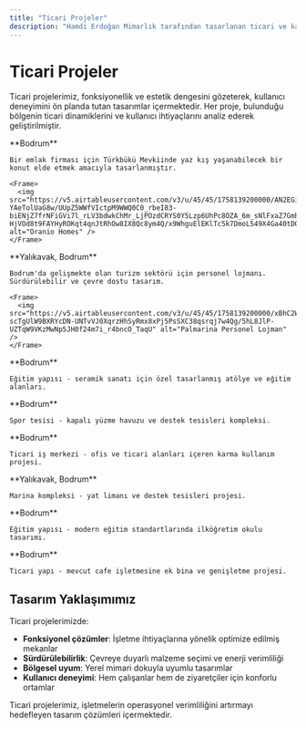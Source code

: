 ```yaml
---
title: "Ticari Projeler"
description: "Hamdi Erdoğan Mimarlık tarafından tasarlanan ticari ve karma kullanım projeleri"
---
```


# Ticari Projeler

Ticari projelerimiz, fonksiyonellik ve estetik dengesini gözeterek, kullanıcı deneyimini ön planda tutan tasarımlar içermektedir. Her proje, bulunduğu bölgenin ticari dinamiklerini ve kullanıcı ihtiyaçlarını analiz ederek geliştirilmiştir.

<CardGroup cols={2}>
  <Card title="ORANIO HOMES" icon="building" href="/projeler/oranio-homes">
    **Bodrum**
    
    Bir emlak firması için Türkbükü Mevkiinde yaz kış yaşanabilecek bir konut elde etmek amacıyla tasarlanmıştır.
    
    <Frame>
      <img src="https://v5.airtableusercontent.com/v3/u/45/45/1758139200000/AN2EGinllJ-YAeTolUaG8w/UUpZ5WWfVIctpM9WWQ0C0_rbeI83-biENjZ7frNFiGVi7l_rLV3bdwkChMr_LjPOzdCRYS0Y5Lzp6UhPc8OZA_6m_sNlFxaZ7Gmh8qUlhUFEK8c-HjVOd8t9FAYHyROKqt4qnJtRhOw8IX8Qc8ym4Q/x9WhguElEKlTc5k7DmoL549X4Ga40tD0dK6JOeo5YW0" alt="Oranio Homes" />
    </Frame>
  </Card>

  <Card title="PALMARINA PERSONEL LOJMAN BLOKLARI" icon="building" href="/projeler/palmarina-personel-lojman-bloklari">
    **Yalıkavak, Bodrum**
    
    Bodrum'da gelişmekte olan turizm sektörü için personel lojmanı. Sürdürülebilir ve çevre dostu tasarım.
    
    <Frame>
      <img src="https://v5.airtableusercontent.com/v3/u/45/45/1758139200000/xBhC2WNgZcm3lI7Ii6KQfA/HziOmJWlw9KTuFwmn5d02509otaQcyBgIEP39AsA6A9BUv6NJUfpDcGgZiiR2JVt3G0h8Lz9p4lfrv3RNtIavdwRUGXfC-scTgUlW9BXRYcDN-UNTvVJ0XqrzHhSyRmx8xPj5PsSXC38qsrqj7w4Qg/5hL8JlP-UZTqW9VKzMwNp5JH0f24m7i_r4bncO_TaqU" alt="Palmarina Personel Lojman" />
    </Frame>
  </Card>

  <Card title="BODRUM GÜZEL SANATLAR FAKÜLTESİ SERAMİK BÖLÜMÜ" icon="building" href="/projeler/bodrum-guzel-sanatlar-fakultesi-seramik-bolumu">
    **Bodrum**
    
    Eğitim yapısı - seramik sanatı için özel tasarlanmış atölye ve eğitim alanları.
  </Card>

  <Card title="BİNNAZ KARAKAYA KAPALI YÜZME HAVUZU" icon="building" href="/projeler/binnaz-karakaya-kapali-yuzme-havuzu">
    **Bodrum**
    
    Spor tesisi - kapalı yüzme havuzu ve destek tesisleri kompleksi.
  </Card>

  <Card title="KOYUNCUOĞLU İŞ MERKEZİ" icon="building" href="/projeler/koyuncuoglu-is-merkezi">
    **Bodrum**
    
    Ticari iş merkezi - ofis ve ticari alanları içeren karma kullanım projesi.
  </Card>

  <Card title="YALIKAVAK MARİNA" icon="building" href="/projeler/yalikavak-marina">
    **Yalıkavak, Bodrum**
    
    Marina kompleksi - yat limanı ve destek tesisleri projesi.
  </Card>

  <Card title="YUNUS BÜYÜKKUŞOĞLU İLKÖĞRETİM OKULU" icon="building" href="/projeler/yunus-buyukkusoglu-ilkogretim-okulu">
    **Bodrum**
    
    Eğitim yapısı - modern eğitim standartlarında ilköğretim okulu tasarımı.
  </Card>

  <Card title="ZAİ CAFE EK BİNA" icon="building" href="/projeler/zai-cafe-ek-bina">
    **Bodrum**
    
    Ticari yapı - mevcut cafe işletmesine ek bina ve genişletme projesi.
  </Card>
</CardGroup>

## Tasarım Yaklaşımımız

Ticari projelerimizde:

- **Fonksiyonel çözümler**: İşletme ihtiyaçlarına yönelik optimize edilmiş mekanlar
- **Sürdürülebilirlik**: Çevreye duyarlı malzeme seçimi ve enerji verimliliği
- **Bölgesel uyum**: Yerel mimari dokuyla uyumlu tasarımlar
- **Kullanıcı deneyimi**: Hem çalışanlar hem de ziyaretçiler için konforlu ortamlar

<Tip>
Ticari projelerimiz, işletmelerin operasyonel verimliliğini artırmayı hedefleyen tasarım çözümleri içermektedir.
</Tip>
